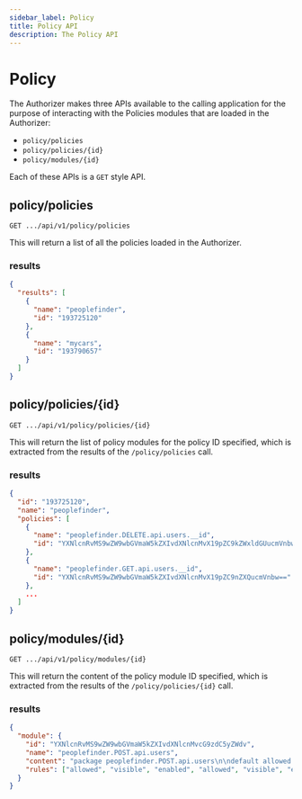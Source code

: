 ```yaml
---
sidebar_label: Policy
title: Policy API
description: The Policy API
---
```


# Policy

The Authorizer makes three APIs available to the calling application for the purpose of
interacting with the Policies modules that are loaded in the Authorizer:

- `policy/policies`
- `policy/policies/{id}`
- `policy/modules/{id}`

Each of these APIs is a `GET` style API.

## policy/policies

`GET .../api/v1/policy/policies`

This will return a list of all the policies loaded in the Authorizer.

### results

```json
{
  "results": [
    {
      "name": "peoplefinder",
      "id": "193725120"
    },
    {
      "name": "mycars",
      "id": "193790657"
    }
  ]
}
```

## policy/policies/{id}

`GET .../api/v1/policy/policies/{id}`

This will return the list of policy modules for the policy ID specified, which is extracted from the
results of the `/policy/policies` call.

### results

```json
{
  "id": "193725120",
  "name": "peoplefinder",
  "policies": [
    {
      "name": "peoplefinder.DELETE.api.users.__id",
      "id": "YXNlcnRvMS9wZW9wbGVmaW5kZXIvdXNlcnMvX19pZC9kZWxldGUucmVnbw=="
    },
    {
      "name": "peoplefinder.GET.api.users.__id",
      "id": "YXNlcnRvMS9wZW9wbGVmaW5kZXIvdXNlcnMvX19pZC9nZXQucmVnbw=="
    },
    ...
  ]
}
```

## policy/modules/{id}

`GET .../api/v1/policy/modules/{id}`

This will return the content of the policy module ID specified, which is extracted from the results of
the `/policy/policies/{id}` call.

### results

```json
{
  "module": {
    "id": "YXNlcnRvMS9wZW9wbGVmaW5kZXIvdXNlcnMvcG9zdC5yZWdv",
    "name": "peoplefinder.POST.api.users",
    "content": "package peoplefinder.POST.api.users\n\ndefault allowed = false\n\ndefault visible = false\n\ndefault enabled = false\n\nallowed {\n\tu = input.user\n\tu.properties.department == \"Operations\"\n\tu.properties.title == \"IT Manager\"\n}\n\nvisible {\n\tallowed\n}\n\nenabled {\n\tallowed\n}\n",
    "rules": ["allowed", "visible", "enabled", "allowed", "visible", "enabled"]
  }
}
```
